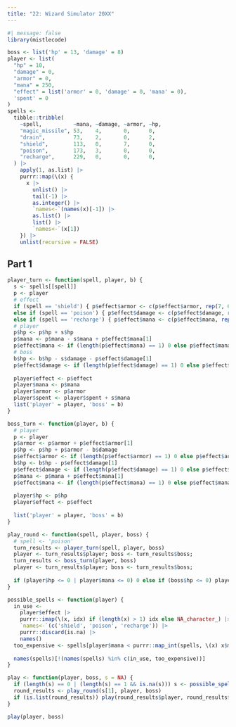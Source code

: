 ```yaml
---
title: "22: Wizard Simulator 20XX"
---
```


```r
#| message: false
library(mistlecode)
```

```r
boss <- list('hp' = 13, 'damage' = 8)
player <- list(
  "hp" = 10,
  "damage" = 0,
  "armor" = 0,
  "mana" = 250,
  "effect" = list('armor' = 0, 'damage' = 0, 'mana' = 0),
  'spent' = 0
)
spells <-
  tibble::tribble(
    ~spell,          ~mana, ~damage, ~armor, ~hp,
    "magic_missile", 53,    4,       0,      0,  
    "drain",         73,    2,       0,      2,  
    "shield",        113,   0,       7,      0,  
    "poison",        173,   3,       0,      0,  
    "recharge",      229,   0,       0,      0,  
  ) |>
    apply(1, as.list) |>
    purrr::map(\(x) {
      x |>
        unlist() |>
        tail(-1) |>
        as.integer() |>
        `names<-`(names(x)[-1]) |>
        as.list() |>
        list() |>
        `names<-`(x[1])
    }) |>
    unlist(recursive = FALSE)
```

## Part 1

```r
player_turn <- function(spell, player, b) {
  s <- spells[[spell]]
  p <- player
  # effect
  if (spell == 'shield') { p$effect$armor <- c(p$effect$armor, rep(7, 6)) }
  else if (spell == 'poison') { p$effect$damage <- c(p$effect$damage, rep(3, 6)) }
  else if (spell == 'recharge') { p$effect$mana <- c(p$effect$mana, rep(101, 5)) }
  # player
  p$hp <- p$hp + s$hp
  p$mana <- p$mana - s$mana + p$effect$mana[1]
  p$effect$mana <- if (length(p$effect$mana) == 1) 0 else p$effect$mana[-1]
  # boss
  b$hp <- b$hp - s$damage - p$effect$damage[1]
  p$effect$damage <- if (length(p$effect$damage) == 1) 0 else p$effect$damage[-1]
  
  player$effect <- p$effect
  player$mana <- p$mana
  player$armor <- p$armor
  player$spent <- player$spent + s$mana
  list('player' = player, 'boss' = b)
}

boss_turn <- function(player, b) {
  # player
  p <- player
  p$armor <- p$armor + p$effect$armor[1]
  p$hp <- p$hp + p$armor - b$damage
  p$effect$armor <- if (length(p$effect$armor) == 1) 0 else p$effect$armor[-1]
  b$hp <- b$hp - p$effect$damage[1]
  p$effect$damage <- if (length(p$effect$damage) == 1) 0 else p$effect$damage[-1]
  p$mana <- p$mana + p$effect$mana[1]
  p$effect$mana <- if (length(p$effect$mana) == 1) 0 else p$effect$mana[-1]
  
  player$hp <- p$hp
  player$effect <- p$effect
  
  list('player' = player, 'boss' = b)
}

play_round <- function(spell, player, boss) {
  # spell <- 'poison'
  turn_results <- player_turn(spell, player, boss)
  player <- turn_results$player; boss <- turn_results$boss;
  turn_results <- boss_turn(player, boss)
  player <- turn_results$player; boss <- turn_results$boss;
  
  if (player$hp <= 0 | player$mana <= 0) 0 else if (boss$hp <= 0) player$spent else turn_results
}

possible_spells <- function(player) {
  in_use <-
    player$effect |>
    purrr::imap(\(x, idx) if (length(x) > 1) idx else NA_character_) |>
    `names<-`(c('shield', 'poison', 'recharge')) |>
    purrr::discard(is.na) |>
    names()
  too_expensive <- spells[player$mana < purrr::map_int(spells, \(x) x$mana)]
    
  names(spells)[!(names(spells) %in% c(in_use, too_expensive))]
}

play <- function(player, boss, s = NA) {
  if (length(s) == 0 | (length(s) == 1 && is.na(s))) s <- possible_spells(player)
  round_results <- play_round(s[1], player, boss)
  if (is.list(round_results)) play(round_results$player, round_results$boss, s[-1]) else round_results
}

play(player, boss)
```


